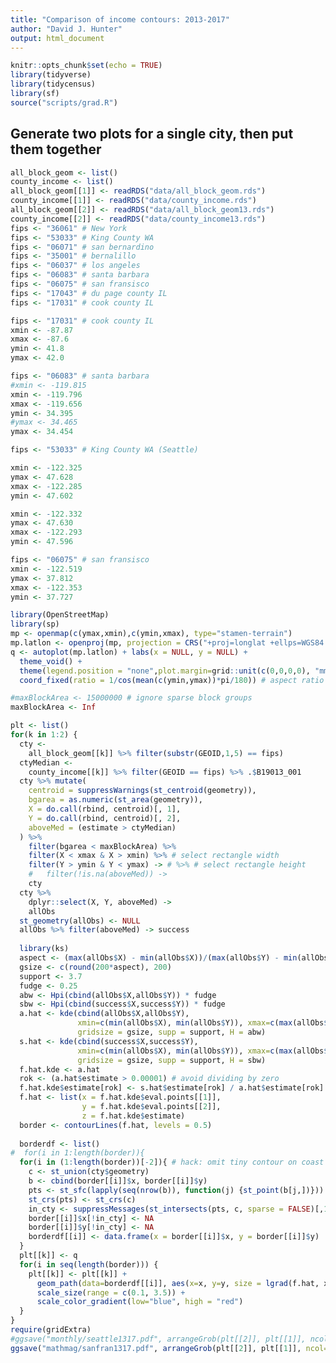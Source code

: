 ```yaml
---
title: "Comparison of income contours: 2013-2017"
author: "David J. Hunter"
output: html_document
---
```


```r
knitr::opts_chunk$set(echo = TRUE)
library(tidyverse)
library(tidycensus)
library(sf)
source("scripts/grad.R")
```


## Generate two plots for a single city, then put them together

```r
all_block_geom <- list()
county_income <- list()
all_block_geom[[1]] <- readRDS("data/all_block_geom.rds") 
county_income[[1]] <- readRDS("data/county_income.rds") 
all_block_geom[[2]] <- readRDS("data/all_block_geom13.rds") 
county_income[[2]] <- readRDS("data/county_income13.rds") 
fips <- "36061" # New York
fips <- "53033" # King County WA
fips <- "06071" # san bernardino
fips <- "35001" # bernalillo
fips <- "06037" # los angeles
fips <- "06083" # santa barbara
fips <- "06075" # san fransisco
fips <- "17043" # du page county IL
fips <- "17031" # cook county IL

fips <- "17031" # cook county IL
xmin <- -87.87
xmax <- -87.6
ymin <- 41.8
ymax <- 42.0

fips <- "06083" # santa barbara
#xmin <- -119.815
xmin <- -119.796
xmax <- -119.656
ymin <- 34.395
#ymax <- 34.465
ymax <- 34.454

fips <- "53033" # King County WA (Seattle)

xmin <- -122.325
ymax <- 47.628
xmax <- -122.285
ymin <- 47.602

xmin <- -122.332
ymax <- 47.630
xmax <- -122.293
ymin <- 47.596

fips <- "06075" # san fransisco
xmin <- -122.519
ymax <- 37.812
xmax <- -122.353
ymin <- 37.727

library(OpenStreetMap)
library(sp)
mp <- openmap(c(ymax,xmin),c(ymin,xmax), type="stamen-terrain")
mp.latlon <- openproj(mp, projection = CRS("+proj=longlat +ellps=WGS84 +datum=WGS84 +no_defs"))
q <- autoplot(mp.latlon) + labs(x = NULL, y = NULL) + 
  theme_void() +
  theme(legend.position = "none",plot.margin=grid::unit(c(0,0,0,0), "mm")) +
  coord_fixed(ratio = 1/cos(mean(c(ymin,ymax))*pi/180)) # aspect ratio correction

#maxBlockArea <- 15000000 # ignore sparse block groups
maxBlockArea <- Inf

plt <- list()
for(k in 1:2) {
  cty <- 
    all_block_geom[[k]] %>% filter(substr(GEOID,1,5) == fips)
  ctyMedian <- 
    county_income[[k]] %>% filter(GEOID == fips) %>% .$B19013_001
  cty %>% mutate(
    centroid = suppressWarnings(st_centroid(geometry)),
    bgarea = as.numeric(st_area(geometry)),
    X = do.call(rbind, centroid)[, 1],
    Y = do.call(rbind, centroid)[, 2],
    aboveMed = (estimate > ctyMedian)
  ) %>%
    filter(bgarea < maxBlockArea) %>%
    filter(X < xmax & X > xmin) %>% # select rectangle width
    filter(Y > ymin & Y < ymax) -> # %>% # select rectangle height
    #   filter(!is.na(aboveMed)) ->
    cty
  cty %>% 
    dplyr::select(X, Y, aboveMed) ->
    allObs
  st_geometry(allObs) <- NULL
  allObs %>% filter(aboveMed) -> success
  
  library(ks)
  aspect <- (max(allObs$X) - min(allObs$X))/(max(allObs$Y) - min(allObs$Y))
  gsize <- c(round(200*aspect), 200)
  support <- 3.7
  fudge <- 0.25
  abw <- Hpi(cbind(allObs$X,allObs$Y)) * fudge
  sbw <- Hpi(cbind(success$X,success$Y)) * fudge
  a.hat <- kde(cbind(allObs$X,allObs$Y), 
               xmin=c(min(allObs$X), min(allObs$Y)), xmax=c(max(allObs$X), max(allObs$Y)), 
               gridsize = gsize, supp = support, H = abw)
  s.hat <- kde(cbind(success$X,success$Y), 
               xmin=c(min(allObs$X), min(allObs$Y)), xmax=c(max(allObs$X), max(allObs$Y)), 
               gridsize = gsize, supp = support, H = sbw)
  f.hat.kde <- a.hat
  rok <- (a.hat$estimate > 0.00001) # avoid dividing by zero
  f.hat.kde$estimate[rok] <- s.hat$estimate[rok] / a.hat$estimate[rok] * nrow(success) / nrow(allObs)
  f.hat <- list(x = f.hat.kde$eval.points[[1]],
                y = f.hat.kde$eval.points[[2]],
                z = f.hat.kde$estimate)
  border <- contourLines(f.hat, levels = 0.5)
  
  borderdf <- list()
#  for(i in 1:length(border)){
  for(i in (1:length(border))[-2]){ # hack: omit tiny contour on coast
    c <- st_union(cty$geometry)
    b <- cbind(border[[i]]$x, border[[i]]$y)
    pts <- st_sfc(lapply(seq(nrow(b)), function(j) {st_point(b[j,])}))
    st_crs(pts) <- st_crs(c)
    in_cty <- suppressMessages(st_intersects(pts, c, sparse = FALSE)[,1])
    border[[i]]$x[!in_cty] <- NA
    border[[i]]$y[!in_cty] <- NA
    borderdf[[i]] <- data.frame(x = border[[i]]$x, y = border[[i]]$y)
  }
  plt[[k]] <- q
  for(i in seq(length(border))) {
    plt[[k]] <- plt[[k]] + 
      geom_path(data=borderdf[[i]], aes(x=x, y=y, size = lgrad(f.hat, x, y), color = lgrad(f.hat, x, y))) + 
      scale_size(range = c(0.1, 3.5)) + 
      scale_color_gradient(low="blue", high = "red")
  }
}
require(gridExtra)
#ggsave("monthly/seattle1317.pdf", arrangeGrob(plt[[2]], plt[[1]], ncol=2), width = 5, height = 3.2, units = "in")
ggsave("mathmag/sanfran1317.pdf", arrangeGrob(plt[[2]], plt[[1]], ncol=2), width = 5, height = 1.7, units = "in")
```

